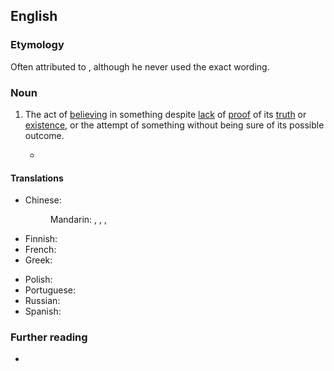 {{also|leap-of-faith}}

==English==

===Etymology===
Often attributed to {{w|Søren Kierkegaard}}, although he never used the exact wording.

===Noun===
{{en-noun|leaps of faith}}

# {{lb|en|figuratively}} The act of [[believe|believing]] in something despite [[lack]] of [[proof]] of its [[truth]] or [[existence]], or the attempt of something without being sure of its possible outcome.
#: {{ux|en|He took a '''leap of faith''' by publishing his first book independently.}}
#* {{quote-av|en|medium=motion picture|role=Saito|actor=Ken Watanabe|title=Inception|year=2010|writer={{w|Christopher Nolan}}|passage=Don't you want to take a '''leap of faith'''? Or become an old man, filled with regret, waiting to die alone?}}

====Translations====
{{trans-top|act of believing in something despite proof}}
* Chinese:
*: Mandarin: {{t|cmn|[[選擇]][[相信]]}}, {{t|cmn|[[选择]][[相信]]|tr=xuǎnzé xiāngxìn}} {{qualifier|lit. "choose to believe"}}, {{t|cmn|[[信仰]][[之]][[躍]]}}, {{t|cmn|[[信仰]][[之]][[跃]]|tr=xìnyǎng zhī yuè}} {{qualifier|literary}}
* Finnish: {{t|fi|uskon hyppy}}
* French: {{t|fr|acte de foi|m}}
* Greek: {{t|el|τυφλή πίστη|f}}
{{trans-mid}}
* Polish: {{t|pl|skok wiary}}
* Portuguese: {{t|pt|salto da fé}}
* Russian: {{t-needed|ru}}
* Spanish: {{t|es|salto de fe|m}}
{{trans-bottom}}

===Further reading===
* {{pedia}}